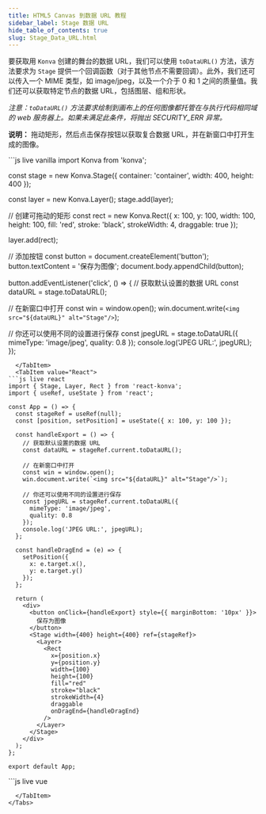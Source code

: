 ```yaml
---
title: HTML5 Canvas 到数据 URL 教程
sidebar_label: Stage 数据 URL
hide_table_of_contents: true
slug: Stage_Data_URL.html
---
```


要获取用 `Konva` 创建的舞台的数据 URL，我们可以使用 `toDataURL()` 方法，该方法要求为 `Stage` 提供一个回调函数（对于其他节点不需要回调）。此外，我们还可以传入一个 MIME 类型，如 image/jpeg，以及一个介于 0 和 1 之间的质量值。我们还可以获取特定节点的数据 URL，包括图层、组和形状。

*注意：`toDataURL()` 方法要求绘制到画布上的任何图像都托管在与执行代码相同域的 web 服务器上。如果未满足此条件，将抛出 SECURITY_ERR 异常。*

**说明：** 拖动矩形，然后点击保存按钮以获取复合数据 URL，并在新窗口中打开生成的图像。


<Tabs>
  <TabItem value="Vanilla" default>
```js live vanilla
import Konva from 'konva';

const stage = new Konva.Stage({
  container: 'container',
  width: 400,
  height: 400
});

const layer = new Konva.Layer();
stage.add(layer);

// 创建可拖动的矩形
const rect = new Konva.Rect({
  x: 100,
  y: 100,
  width: 100,
  height: 100,
  fill: 'red',
  stroke: 'black',
  strokeWidth: 4,
  draggable: true
});

layer.add(rect);

// 添加按钮
const button = document.createElement('button');
button.textContent = '保存为图像';
document.body.appendChild(button);

button.addEventListener('click', () => {
  // 获取默认设置的数据 URL
  const dataURL = stage.toDataURL();
  
  // 在新窗口中打开
  const win = window.open();
  win.document.write(`<img src="${dataURL}" alt="Stage"/>`);
  
  // 你还可以使用不同的设置进行保存
  const jpegURL = stage.toDataURL({
    mimeType: 'image/jpeg',
    quality: 0.8
  });
  console.log('JPEG URL:', jpegURL);
});
```
  </TabItem>
  <TabItem value="React">
```js live react
import { Stage, Layer, Rect } from 'react-konva';
import { useRef, useState } from 'react';

const App = () => {
  const stageRef = useRef(null);
  const [position, setPosition] = useState({ x: 100, y: 100 });

  const handleExport = () => {
    // 获取默认设置的数据 URL
    const dataURL = stageRef.current.toDataURL();
    
    // 在新窗口中打开
    const win = window.open();
    win.document.write(`<img src="${dataURL}" alt="Stage"/>`);
    
    // 你还可以使用不同的设置进行保存
    const jpegURL = stageRef.current.toDataURL({
      mimeType: 'image/jpeg',
      quality: 0.8
    });
    console.log('JPEG URL:', jpegURL);
  };

  const handleDragEnd = (e) => {
    setPosition({
      x: e.target.x(),
      y: e.target.y()
    });
  };

  return (
    <div>
      <button onClick={handleExport} style={{ marginBottom: '10px' }}>
        保存为图像
      </button>
      <Stage width={400} height={400} ref={stageRef}>
        <Layer>
          <Rect
            x={position.x}
            y={position.y}
            width={100}
            height={100}
            fill="red"
            stroke="black"
            strokeWidth={4}
            draggable
            onDragEnd={handleDragEnd}
          />
        </Layer>
      </Stage>
    </div>
  );
};

export default App;
```
  </TabItem>
  <TabItem value="Vue">
```js live vue
<template>
  <div>
    <button @click="handleExport" style="margin-bottom: 10px">
      保存为图像
    </button>
    <v-stage ref="stageRef" :config="stageSize">
      <v-layer>
        <v-rect
          :config="rectConfig"
          @dragend="handleDragEnd"
        />
      </v-layer>
    </v-stage>
  </div>
</template>

<script setup>
import { ref } from 'vue';

const stageSize = {
  width: 400,
  height: 400
};

const position = ref({ x: 100, y: 100 });

const rectConfig = ref({
  x: position.value.x,
  y: position.value.y,
  width: 100,
  height: 100,
  fill: 'red',
  stroke: 'black',
  strokeWidth: 4,
  draggable: true
});

const stageRef = ref(null);

const handleExport = () => {
  // 获取默认设置的数据 URL
  const dataURL = stageRef.value.getNode().toDataURL();
  
  // 在新窗口中打开
  const win = window.open();
  win.document.write(`<img src="${dataURL}" alt="Stage"/>`);
  
  // 你还可以使用不同的设置进行保存
  const jpegURL = stageRef.value.getNode().toDataURL({
    mimeType: 'image/jpeg',
    quality: 0.8
  });
  console.log('JPEG URL:', jpegURL);
};

const handleDragEnd = (e) => {
  const newPos = e.target.position();
  position.value = newPos;
  rectConfig.value.x = newPos.x;
  rectConfig.value.y = newPos.y;
};
</script>
```
  </TabItem>
</Tabs>